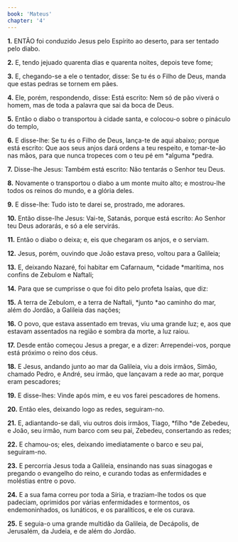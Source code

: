 ```yaml
---
book: 'Mateus'
chapter: '4'
---
```


**1.** ENTÃO foi conduzido Jesus pelo Espírito ao deserto, para ser tentado pelo diabo.

**2.** E, tendo jejuado quarenta dias e quarenta noites, depois teve fome;

**3.** E, chegando-se a ele o tentador, disse: Se tu és o Filho de Deus, manda que estas pedras se tornem em pães.

**4.** Ele, porém, respondendo, disse: Está escrito: Nem só de pão viverá o homem, mas de toda a palavra que sai da boca de Deus.

**5.** Então o diabo o transportou à cidade santa, e colocou-o sobre o pináculo do templo,

**6.** E disse-lhe: Se tu és o Filho de Deus, lança-te de aqui abaixo; porque está escrito: Que aos seus anjos dará ordens a teu respeito, e tomar-te-ão nas mãos, para que nunca tropeces com o teu pé em *alguma *pedra.

**7.** Disse-lhe Jesus: Também está escrito: Não tentarás o Senhor teu Deus.

**8.** Novamente o transportou o diabo a um monte muito alto; e mostrou-lhe todos os reinos do mundo, e a glória deles.

**9.** E disse-lhe: Tudo isto te darei se, prostrado, me adorares.

**10.** Então disse-lhe Jesus: Vai-te, Satanás, porque está escrito: Ao Senhor teu Deus adorarás, e só a ele servirás.

**11.** Então o diabo o deixa; e, eis que chegaram os anjos, e o serviam.

**12.** Jesus, porém, ouvindo que João estava preso, voltou para a Galileia;

**13.** E, deixando Nazaré, foi habitar em Cafarnaum, *cidade *marítima, nos confins de Zebulom e Naftali;

**14.** Para que se cumprisse o que foi dito pelo profeta Isaías, que diz:

**15.** A terra de Zebulom, e a terra de Naftali, *junto *ao caminho do mar, além do Jordão, a Galileia das nações;

**16.** O povo, que estava assentado em trevas, viu uma grande luz; e, aos que estavam assentados na região e sombra da morte, a luz raiou.

**17.** Desde então começou Jesus a pregar, e a dizer: Arrependei-vos, porque está próximo o reino dos céus.

**18.** E Jesus, andando junto ao mar da Galileia, viu a dois irmãos, Simão, chamado Pedro, e André, seu irmão, que lançavam a rede ao mar, porque eram pescadores;

**19.** E disse-lhes: Vinde após mim, e eu vos farei pescadores de homens.

**20.** Então eles, deixando logo as redes, seguiram-no.

**21.** E, adiantando-se dali, viu outros dois irmãos, Tiago, *filho *de Zebedeu, e João, seu irmão, num barco com seu pai, Zebedeu, consertando as redes;

**22.** E chamou-os; eles, deixando imediatamente o barco e seu pai, seguiram-no.

**23.** E percorria Jesus toda a Galileia, ensinando nas suas sinagogas e pregando o evangelho do reino, e curando todas as enfermidades e moléstias entre o povo.

**24.** E a sua fama correu por toda a Síria, e traziam-lhe todos os que padeciam, oprimidos por várias enfermidades e tormentos, os endemoninhados, os lunáticos, e os paralíticos, e ele os curava.

**25.** E seguia-o uma grande multidão da Galileia, de Decápolis, de Jerusalém, da Judeia, e de além do Jordão.
